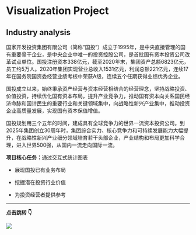 # Visualization Project

## Industry analysis

国家开发投资集团有限公司（简称"国投"）成立于1995年，是中央直接管理的国有重要骨干企业，是中央企业中唯一的投资控股公司，是首批国有资本投资公司改革试点单位。国投注册资本338亿元，截至2020年末，集团资产总额6823亿元，员工约5万人。2020年集团实现营业总收入1531亿元，利润总额221亿元，连续17年在国务院国资委经营业绩考核中荣获A级，连续五个任期获得业绩优秀企业。

国投成立以来，始终秉承资产经营与资本经营相结合的经营理念，坚持战略投资、价值投资，持续优化国有资本布局，提升产业竞争力，推动国有资本向关系国民经济命脉和国计民生的重要行业和关键领域集中，向战略性新兴产业集中，推动投资企业高质量发展，实现国有资本保值增值。

国投规划用三个五年的时间，建成具有全球竞争力的世界一流资本投资公司。到2025年集团创立30周年时，集团综合实力、核心竞争力和可持续发展能力大幅提升，在战略性新兴产业细分领域培育若干头部企业，产业结构和布局更加科学合理，进入世界500强，从国内一流走向国际一流。

**项目核心任务：**通过交互式统计图表

-   展现国投已有业务布局

-   挖掘潜在投资行业价值

-   为投资经营者提供参考

------------------------------------------------------------------------

<strong>点击跳转 👇</strong>

[![](fig/project1.png)](main.html)
